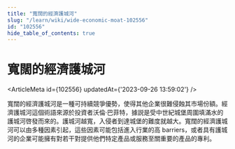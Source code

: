 ```yaml
---
title: "寬闊的經濟護城河"
slug: "/learn/wiki/wide-economic-moat-102556"
id: "102556"
hide_table_of_contents: true
---
```



# 寬闊的經濟護城河

<ArticleMeta id={102556} updatedAt={'2023-09-26 13:59:02'} />
<div className='border-solid border-b border-t-0 my-4 border-[var(--ifm-color-gray-300)]' />

寬闊的經濟護城河是一種可持續競爭優勢，使得其他企業很難侵蝕其市場份額。經濟護城河這個術語來源於投資者沃倫·巴菲特，據説是受中世紀城堡周圍填滿水的護城河啓發而來的。護城河越寬，入侵者到達城堡的難度就越大。寬闊的經濟護城河可以由多種因素引起，這些因素可能包括進入行業的高 barriers，或者具有護城河的企業可能擁有對若干對提供他們特定產品或服務至關重要的產品的專利。
